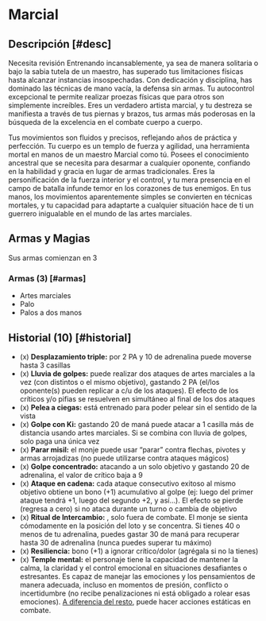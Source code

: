 
# Marcial

<Bleed>
  <Screenshot src={martialImage} alt="placeholder" full />
</Bleed>

## Descripción [#desc]

<Callout type="warning" emoji="🔎">
  Necesita revisión
</Callout>
Entrenando incansablemente, ya sea de manera solitaria o bajo la sabia tutela de
un maestro, has superado tus limitaciones físicas hasta alcanzar instancias insospechadas.
Con dedicación y disciplina, has dominado las técnicas de mano vacía, la defensa
sin armas. Tu autocontrol excepcional te permite realizar proezas físicas que para
otros son simplemente increíbles. Eres un verdadero artista marcial, y tu destreza
se manifiesta a través de tus piernas y brazos, tus armas más poderosas en la búsqueda
de la excelencia en el combate cuerpo a cuerpo.

Tus movimientos son fluidos y precisos, reflejando años de práctica y perfección. Tu cuerpo es un templo de fuerza y agilidad, una herramienta mortal en manos de un maestro Marcial como tú. Posees el conocimiento ancestral que se necesita para desarmar a cualquier oponente, confiando en la habilidad y gracia en lugar de armas tradicionales. Eres la personificación de la fuerza interior y el control, y tu mera presencia en el campo de batalla infunde temor en los corazones de tus enemigos. En tus manos, los movimientos aparentemente simples se convierten en técnicas mortales, y tu capacidad para adaptarte a cualquier situación hace de ti un guerrero inigualable en el mundo de las artes marciales.

## Armas y Magias

Sus armas comienzan en 3

### Armas (3) [#armas]

- Artes marciales
- Palo
- Palos a dos manos

## Historial (10) [#historial]

- (x) **Desplazamiento triple:** <Pill type="s"/> por 2 PA y 10 de adrenalina puede moverse hasta 3 casillas
- (x) **Lluvia de golpes:** <Pill type="s"/> puede realizar dos ataques de artes marciales a la vez (con distintos o el mismo objetivo), gastando 2 PA (el/los oponente(s) pueden replicar a c/u de los ataques). El efecto de los críticos y/o pifias se resuelven en simultáneo al final de los dos ataques
- (x) **Pelea a ciegas:** <Pill type="c"/> está entrenado para poder pelear sin el sentido de la vista
- (x) **Golpe con Ki:** <Pill type="s"/> gastando 20 de maná puede atacar a 1 casilla más de distancia usando artes marciales. Si se combina con lluvia de golpes, solo paga una única vez
- (x) **Parar misil:** <Pill type="s"/> el monje puede usar “parar” contra flechas, pivotes y armas arrojadizas (no puede utilizarse contra ataques mágicos)
- (x) **Golpe concentrado:** <Pill type="s"/> atacando a un solo objetivo y gastando 20 de adrenalina, el valor de crítico baja a 9
- (x) **Ataque en cadena:** <Pill type="p"/><Pill type="s"/> cada ataque consecutivo exitoso al mismo objetivo obtiene un bono (+1) acumulativo al golpe (ej: luego del primer ataque tendrá +1, luego del segundo +2, y así…). El efecto se pierde (regresa a cero) si no ataca durante un turno o cambia de objetivo
- (x) **Ritual de Intercambio:** <Pill type="s"/>, solo fuera de combate. El monje se sienta cómodamente en la posición del loto y se concentra. Si tienes 40 o menos de tu adrenalina, puedes gastar 30 de maná para recuperar hasta 30 de adrenalina (nunca puedes superar tu máximo)
- (x) **Resiliencia:** bono (+1) a ignorar crítico/dolor (agrégala si no la tienes)
- (x) **Temple mental:** <Pill type="c"/><Pill type="u"/> el personaje tiene la capacidad de mantener la calma, la claridad y el control emocional en situaciones desafiantes o estresantes. Es capaz de manejar las emociones y los pensamientos de manera adecuada, incluso en momentos de presión, conflicto o incertidumbre (no recibe penalizaciones ni está obligado a rolear esas emociones). [A diferencia del resto](/docs/ruling-base/basics#hab-adrenal), puede hacer acciones estáticas en combate.

